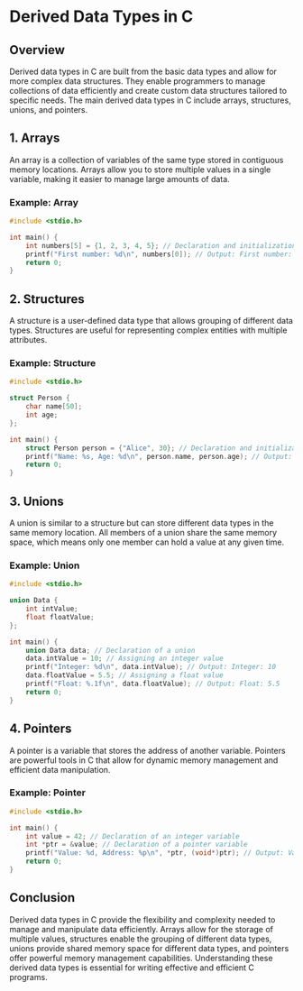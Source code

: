 # Derived Data Types in C

## Overview

Derived data types in C are built from the basic data types and allow for more complex data structures. They enable programmers to manage collections of data efficiently and create custom data structures tailored to specific needs. The main derived data types in C include arrays, structures, unions, and pointers.

## 1. Arrays

An array is a collection of variables of the same type stored in contiguous memory locations. Arrays allow you to store multiple values in a single variable, making it easier to manage large amounts of data.

### Example: Array

```cpp filename="array.c" copy
#include <stdio.h>

int main() {
    int numbers[5] = {1, 2, 3, 4, 5}; // Declaration and initialization of an array
    printf("First number: %d\n", numbers[0]); // Output: First number: 1
    return 0;
}
```

## 2. Structures

A structure is a user-defined data type that allows grouping of different data types. Structures are useful for representing complex entities with multiple attributes.

### Example: Structure

```cpp filename="structure.c" copy
#include <stdio.h>

struct Person {
    char name[50];
    int age;
};

int main() {
    struct Person person = {"Alice", 30}; // Declaration and initialization of a structure
    printf("Name: %s, Age: %d\n", person.name, person.age); // Output: Name: Alice, Age: 30
    return 0;
}
```

## 3. Unions

A union is similar to a structure but can store different data types in the same memory location. All members of a union share the same memory space, which means only one member can hold a value at any given time.

### Example: Union

```cpp filename="union.c" copy
#include <stdio.h>

union Data {
    int intValue;
    float floatValue;
};

int main() {
    union Data data; // Declaration of a union
    data.intValue = 10; // Assigning an integer value
    printf("Integer: %d\n", data.intValue); // Output: Integer: 10
    data.floatValue = 5.5; // Assigning a float value
    printf("Float: %.1f\n", data.floatValue); // Output: Float: 5.5
    return 0;
}
```

## 4. Pointers

A pointer is a variable that stores the address of another variable. Pointers are powerful tools in C that allow for dynamic memory management and efficient data manipulation.

### Example: Pointer

```cpp filename="pointer.c" copy
#include <stdio.h>

int main() {
    int value = 42; // Declaration of an integer variable
    int *ptr = &value; // Declaration of a pointer variable
    printf("Value: %d, Address: %p\n", *ptr, (void*)ptr); // Output: Value: 42, Address: <address>
    return 0;
}
```

## Conclusion

Derived data types in C provide the flexibility and complexity needed to manage and manipulate data efficiently. Arrays allow for the storage of multiple values, structures enable the grouping of different data types, unions provide shared memory space for different data types, and pointers offer powerful memory management capabilities. Understanding these derived data types is essential for writing effective and efficient C programs.
